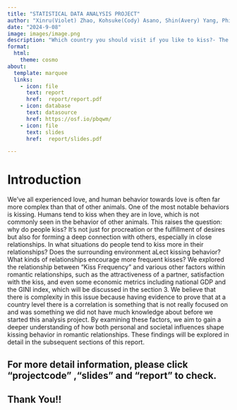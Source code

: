```yaml
---
title: "STATISTICAL DATA ANALYSIS PROJECT"
author: "Xinru(Violet) Zhao, Kohsuke(Cody) Asano, Shin(Avery) Yang, Philip Tong, Pratiksha Gund"
date: "2024-9-08"
image: images/image.png
description: "Which country you should visit if you like to kiss?- The relationship between GINI index and Kissing Frequency-"
format:
  html:
    theme: cosmo
about:
  template: marquee
  links:
    - icon: file
      text: report
      href:  report/report.pdf
    - icon: database
      text: datasource
      href: https://osf.io/pbqwm/
    - icon: file
      text: slides
      href:  report/slides.pdf

---
```

# Introduction

We've all experienced love, and human behavior towards love is often far more complex than that of other animals. One of the most notable behaviors is kissing. Humans tend to kiss when they are in love, which is not commonly seen in the behavior of other animals. This raises the question: why do people kiss? It's not just for procreation or the fulfillment of desires but also for forming a deep connection with others, especially in close relationships. In what situations do people tend to kiss more in their relationships? Does the surrounding environment aLect kissing behavior? What kinds of relationships encourage more frequent kisses? We explored the relationship between "Kiss Frequency" and various other factors within romantic relationships, such as the attractiveness of a partner, satisfaction with the kiss, and even some economic metrics including national GDP and the GINI index, which will be discussed in the section 3. We believe that there is complexity in this issue because having evidence to prove that at a country level there is a correlation is something that is not really focused on and was something we did not have much knowledge about before we started this analysis project. By examining these factors, we aim to gain a deeper understanding of how both personal and societal influences shape kissing behavior in romantic relationships. These findings will be explored in detail in the subsequent sections of this report.

## For more detail information, please click "projectcode" ,"slides" and "report" to check.

## Thank You!!
